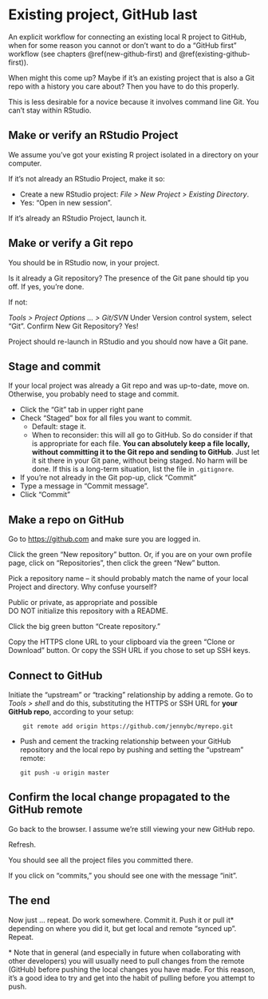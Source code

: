 # Existing project, GitHub last {#existing-github-last}

An explicit workflow for connecting an existing local R project to GitHub, when for some reason you cannot or don't want to do a "GitHub first" workflow (see chapters \@ref(new-github-first) and \@ref(existing-github-first)).

When might this come up? Maybe if it's an existing project that is also a Git repo with a history you care about? Then you have to do this properly.

This is less desirable for a novice because it involves command line Git. You can't stay within RStudio.

## Make or verify an RStudio Project

We assume you've got your existing R project isolated in a directory on your computer.

If it's not already an RStudio Project, make it so:

  * Create a new RStudio project: *File > New Project > Existing Directory*.
  * Yes: "Open in new session".

If it's already an RStudio Project, launch it.

## Make or verify a Git repo

You should be in RStudio now, in your project.

Is it already a Git repository? The presence of the Git pane should tip you off. If yes, you're done.

If not:

*Tools > Project Options ... > Git/SVN* Under Version control system, select "Git". Confirm New Git Repository? Yes!

Project should re-launch in RStudio and you should now have a Git pane.

## Stage and commit

If your local project was already a Git repo and was up-to-date, move on. Otherwise, you probably need to stage and commit.

  * Click the "Git" tab in upper right pane
  * Check "Staged" box for all files you want to commit.
    - Default: stage it.
    - When to reconsider: this will all go to GitHub. So do consider if that is appropriate for each file. **You can absolutely keep a file locally, without committing it to the Git repo and sending to GitHub**. Just let it sit there in your Git pane, without being staged. No harm will be done. If this is a long-term situation, list the file in `.gitignore`.
  * If you're not already in the Git pop-up, click "Commit"
  * Type a message in "Commit message".
  * Click "Commit"

## Make a repo on GitHub

Go to <https://github.com> and make sure you are logged in.

Click the green "New repository" button. Or, if you are on your own profile page, click on "Repositories", then click the green "New" button.

Pick a repository name -- it should probably match the name of your local Project and directory. Why confuse yourself?

Public or private, as appropriate and possible  
DO NOT initialize this repository with a README.

Click the big green button "Create repository."

Copy the HTTPS clone URL to your clipboard via the green "Clone or Download" button. Or copy the SSH URL if you chose to set up SSH keys.

## Connect to GitHub

Initiate the "upstream" or "tracking" relationship by adding a remote. Go to *Tools > shell* and do this, substituting the HTTPS or SSH URL for **your GitHub repo**, according to your setup:

        git remote add origin https://github.com/jennybc/myrepo.git

  * Push and cement the tracking relationship between your GitHub repository and the local repo by pushing and setting the "upstream" remote:
  
        git push -u origin master

## Confirm the local change propagated to the GitHub remote

Go back to the browser. I assume we're still viewing your new GitHub repo.

Refresh.

You should see all the project files you committed there.

If you click on "commits," you should see one with the message "init".

## The end

Now just ... repeat. Do work somewhere. Commit it. Push it or pull it\* depending on where you did it, but get local and remote "synced up". Repeat.

\* Note that in general (and especially in future when collaborating with other developers) you will usually need to pull changes from the remote (GitHub) before pushing the local changes you have made. For this reason, it's a good idea to try and get into the habit of pulling before you attempt to push.
